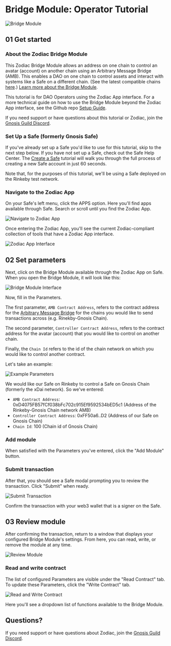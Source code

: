# Bridge Module: Operator Tutorial

![Bridge Module](/Bridge-module.png)

## 01 Get started

### About the Zodiac Bridge Module

This Zodiac Bridge Module allows an address on one chain to control an avatar (account) on another chain using an Arbitrary Message Bridge (AMB). This enables a DAO on one chain to control assets and interact with systems like a Safe on a different chain. (See the latest compatible chains [here](/documentation/bridge-module).) [Learn more about the Bridge Module](/documentation/bridge-module).

This tutorial is for DAO Operators using the Zodiac App interface. For a more technical guide on how to use the Bridge Module beyond the Zodiac App interface, see the Github repo [Setup Guide](https://github.com/gnosisguild/zodiac-module-bridge/blob/main/docs/setup_guide.md).

If you need support or have questions about this tutorial or Zodiac, join the [Gnosis Guild Discord](https://discord.gg/gnosisguild).


### Set Up a Safe (formerly Gnosis Safe)

If you've already set up a Safe you'd like to use for this tutorial, skip to the next step below. If you have not set up a Safe, check out the Safe Help Center. The [Create a Safe](https://help.gnosis-safe.io/en/articles/3876461-create-a-safe) tutorial will walk you through the full process of creating a new Safe account in just 60 seconds.

Note that, for the purposes of this tutorial, we'll be using a Safe deployed on the Rinkeby test network. 

### Navigate to the Zodiac App

On your Safe's left menu, click the APPS option. Here you'll find apps available through Safe. Search or scroll until you find the Zodiac App.

![Navigate to Zodiac App](/Nav1.png)

Once entering the Zodiac App, you'll see the current Zodiac-compliant collection of tools that have a Zodiac App interface.

![Zodiac App Interface](/Nav2.png)

## 02 Set parameters

Next, click on the Bridge Module available through the Zodiac App on Safe. When you open the Bridge Module, it will look like this:

![Bridge Module Interface](/Bridge01.png)

Now, fill in the Parameters.

The first parameter, `AMB Contract Address`, refers to the contract address for the [Arbitrary Message Bridge](https://docs.tokenbridge.net/eth-xdai-amb-bridge/about-the-eth-xdai-amb) for the chains you would like to send transactions across (e.g. Rinekby-Gnosis Chain).

The second parameter, `Controller Contract Address`, refers to the contract address for the avatar (account) that you would like to control on another chain.

Finally, the `Chain Id` refers to the id of the chain network on which you would like to control another contract.

Let's take an example:

![Example Parameters](/Bridge02.png)

We would like our Safe on Rinkeby to control a Safe on Gnosis Chain (formerly the xDai network). So we've entered:

- `AMB Contract Address`: 0xD4075FB57fCf038bFc702c915Ef9592534bED5c1 (Address of the Rinkeby-Gnosis Chain network AMB)
- `Controller Contract Address`: 0xFF50a6..D2 (Address of our Safe on Gnosis Chain)
- `Chain Id`: 100 (Chain id of Gnosis Chain)

### Add module

When satisfied with the Parameters you've entered, click the "Add Module" button.

### Submit transaction

After that, you should see a Safe modal prompting you to review the transaction. Click "Submit" when ready.

![Submit Transaction](/Bridge03.png)

Confirm the transaction with your web3 wallet that is a signer on the Safe.

## 03 Review module

After confirming the transaction, return to a window that displays your configured Bridge Module's settings. From here, you can read, write, or remove the module at any time.

![Review Module](/Bridge04.png)

### Read and write contract

The list of configured Parameters are visible under the "Read Contract" tab. To update these Parameters, click the "Write Contract" tab.

![Read and Write Contract](/Bridge05.png)

Here you'll see a dropdown list of functions available to the Bridge Module.

## Questions?

If you need support or have questions about Zodiac, join the [Gnosis Guild Discord](https://discord.gg/gnosisguild).